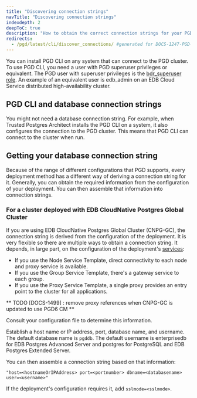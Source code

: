 ```yaml
---
title: "Discovering connection strings"
navTitle: "Discovering connection strings"
indexdepth: 2
deepToC: true
description: "How to obtain the correct connection strings for your PGD deployment."
redirects:
  - /pgd/latest/cli/discover_connections/ #generated for DOCS-1247-PGD-6.0-Docs
---
```


You can install PGD CLI on any system that can connect to the PGD cluster. To use PGD CLI, you need a user with PGD superuser privileges or equivalent. The PGD user with superuser privileges is the [bdr_superuser role](../security). An example of an equivalent user is edb_admin on an EDB Cloud Service distributed high-availability cluster.

## PGD CLI and database connection strings

You might not need a database connection string. For example, when Trusted Postgres Architect installs the PGD CLI on a system, it also configures the connection to the PGD cluster. This means that PGD CLI can connect to the cluster when run. 

## Getting your database connection string

Because of the range of different configurations that PGD supports, every deployment method has a different way of deriving a connection string for it. Generally, you can obtain the required information from the configuration of your deployment. You can then assemble that information into connection strings.

### For a cluster deployed with EDB CloudNative Postgres Global Cluster

If you are using EDB CloudNative Postgres Global Cluster (CNPG-GC), the connection string is derived from the configuration of the deployment. It is very flexible so there are multiple ways to obtain a connection string. It depends, in large part, on the configuration of the deployment's [services](/postgres_distributed_for_kubernetes/latest/connectivity/#services): 

- If you use the Node Service Template, direct connectivity to each node and proxy service is available. 
- If you use the Group Service Template, there's a gateway service to each group. 
- If you use the Proxy Service Template, a single proxy provides an entry point to the cluster for all applications. 

** TODO [DOCS-1499] : remove proxy references when CNPG-GC is updated to use PGD6 CM **

Consult your configuration file to determine this information. 

Establish a host name or IP address, port, database name, and username. The default database name is `pgddb`. The default username is enterprisedb for EDB Postgres Advanced Server and postgres for PostgreSQL and EDB Postgres Extended Server.

You can then assemble a connection string based on that information:

```
"host=<hostnameOrIPAddress> port=<portnumber> dbname=<databasename> user=<username>"
```

If the deployment's configuration requires it, add `sslmode=<sslmode>`.
